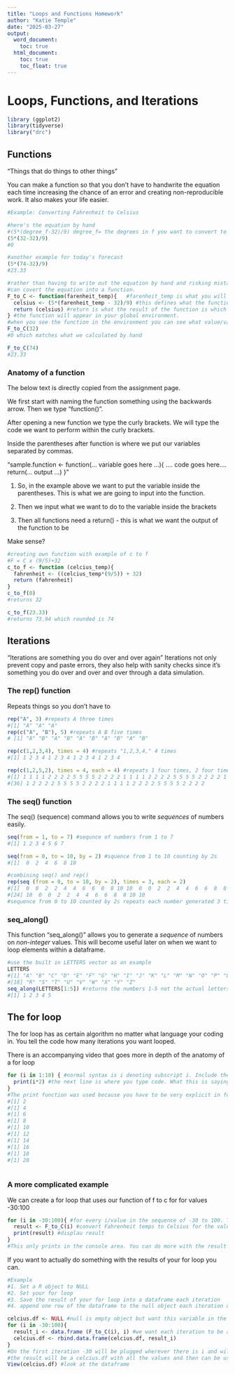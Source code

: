 ```yaml
---
title: "Loops and Functions Homework"
author: "Katie Temple"
date: "2025-03-27"
output: 
  word_document: 
    toc: true
  html_document:
    toc: true
    toc_float: true
---
```


# Loops, Functions, and Iterations
```r
library (ggplot2)
library(tidyverse) 
library("drc")


```

## Functions
"Things that do things to other things"

You can make a function so that you don't have to handwrite the equation each time increasing the chance of an error and creating non-reproducible work. It also makes your life easier.

```r
#Example: Converting Fahrenheit to Celsius

#here's the equation by hand
#(5*(degree_f-32)/9) degree_f= the degrees in f you want to convert to c
(5*(32-32)/9)
#0

#another example for today's forecast 
(5*(74-32)/9)
#23.33

#rather than having to write out the equation by hand and risking mistakes, you 
#can covert the equation into a function.
F_to_C <- function(farenheit_temp){   #farenheit_temp is what you will input each time
  celsius <- (5*(farenheit_temp - 32)/9) #this defines what the function is actually doing which is the equation for converting f to c. Here you can see that fahrenheit_temp will be put in the equation and that's for you to enter each time/what you want r to calculate
  return (celsius) #return is what the result of the function is which is returning the value calculated for Celsius
} #the function will appear in your global environment.
#when you see the function in the environment you can see what value/variable you need to input into the function
F_to_C(32)
#0 which matches what we calculated by hand

F_to_C(74)
#23.33
```
### Anatomy of a function
The below text is directly copied from the assignment page.

We first start with naming the function something using the backwards arrow. Then we type “function()”.

After opening a new function we type the curly brackets. We will type the code we want to perform within the curly brackets.

Inside the parentheses after function is where we put our variables separated by commas.

"sample.function <- function(... variable goes here ...){
  .... code goes here.... 
  return(... output ...)
}"

1. So, in the example above we want to put the variable inside the parentheses. This is what we are going to input into the function.

2. Then we input what we want to do to the variable inside the brackets
3. Then all functions need a return() - this is what we want the output of the function to be

Make sense?
```r
#creating own function with example of c to f
#F = C x (9/5)+32
c_to_f <- function (celcius_temp){
  fahrenheit <- ((celcius_temp*(9/5)) + 32)
  return (fahrenheit)
}
c_to_f(0)
#returns 32

c_to_f(23.33)
#returns 73.94 which rounded is 74
```

## Iterations
"Iterations are something you do over and over again"
Iterations not only prevent copy and paste errors, they also help with sanity checks since it's something you do over and over and over through a data simulation.

### The rep() function
Repeats things so you don't have to 
```r
rep("A", 3) #repeats A three times
#[1] "A" "A" "A"
rep(c("A", "B"), 5) #repeats A B five times 
# [1] "A" "B" "A" "B" "A" "B" "A" "B" "A" "B"

rep(c(1,2,3,4), times = 4) #repeats "1,2,3,4," 4 times
#[1] 1 2 3 4 1 2 3 4 1 2 3 4 1 2 3 4

rep(c(1,2,5,2), times = 4, each = 4) #repeats 1 four times, 2 four times, 5 four times, and 2 four times.
#[1] 1 1 1 1 2 2 2 2 5 5 5 5 2 2 2 2 1 1 1 1 2 2 2 2 5 5 5 5 2 2 2 2 1 1 1
#[36] 1 2 2 2 2 5 5 5 5 2 2 2 2 1 1 1 1 2 2 2 2 5 5 5 5 2 2 2 2

```

### The seq() function
The seq() (sequence) command allows you to write *sequences* of numbers easily.
```r
seq(from = 1, to = 7) #sequnce of numbers from 1 to 7
#[1] 1 2 3 4 5 6 7

seq(from = 0, to = 10, by = 2) #squence from 1 to 10 counting by 2s
#[1]  0  2  4  6  8 10

#combining seq() and rep()
rep(seq (from = 0, to = 10, by = 2), times = 3, each = 2)
#[1]  0  0  2  2  4  4  6  6  8  8 10 10  0  0  2  2  4  4  6  6  8  8 10
#[24] 10  0  0  2  2  4  4  6  6  8  8 10 10
#sequence from 0 to 10 counted by 2s repeats each number generated 3 times and each number in the repeated 2 each
```
### seq_along()
This function "seq_along()" allows you to generate a *sequence* of numbers on *non-integer* values.
This will become useful later on when we want to loop elements within a dataframe.
```r
#use the built in LETTERS vector as an example
LETTERS
#[1] "A" "B" "C" "D" "E" "F" "G" "H" "I" "J" "K" "L" "M" "N" "O" "P" "Q"
#[18] "R" "S" "T" "U" "V" "W" "X" "Y" "Z"
seq_along(LETTERS[1:5]) #returns the numbers 1-5 not the actual letters
#[1] 1 2 3 4 5

```
## The for loop
The for loop has as certain algorithm no matter what language your coding in. You tell the code how many iterations you want looped.

There is an accompanying video that goes more in depth of the anatomy of a for loop 
```r
for (i in 1:10) { #normal syntax is i denoting subscript i. Include the sequence you want here.
  print(i*2) #the next line is where you type code. What this is saying is fr each value of i it will iterate 1-10 and substitute the value for i and multiple it by 2( 1*2, 2*2, 3*2...)
}
#The print function was used because you have to be very explicit in for loops.
#[1] 2
#[1] 4
#[1] 6
#[1] 8
#[1] 10
#[1] 12
#[1] 14
#[1] 16
#[1] 18
#[1] 20
 
```
### A more complicated example
We can create a for loop that uses our function of f to c for for values -30:100
```r
for (i in -30:100){ #for every i/value in the sequence of -30 to 100. This is your loop
  result <- F_to_C(i) #convert Fahrenheit temps to Celsius for the value i (in the sequence) and name the product result
  print(result) #displau result
}
#This only prints in the console area. You can do more with the result of the iterations.
```
If you want to actually do something with the results of your for loop  you can. 
```r
#Example
#1. Set a R object to NULL
#2. Set your for loop
#3. Save the result of your for loop into a dataframe each iteration
#4. append one row of the dataframe to the null object each iteration of the loop. 

celcius.df <- NULL #null is empty object but want this variable in the future
for (i in -30:100){
  result_i <- data.frame (F_to_C(i), i) #we want each iteration to be a 1 row dataframe. We can turn the result of our function into a dataframe name result. It will be two columns with our results of the iterations and what the iteration/i was was called i (for now)
  celcius.df <- rbind.data.frame(celcius.df, result_i)
}
#On the first iteration -30 will be plugged wherever there is i and will create a one row dataframe called result. Next the result dataframe is going to rowbind (rbind). This creates a new row and binds it to the celcius dataframe. It will do this for the values you've told it in the first line.
#the result will be a celcius.df with all the values and then can be used to do what you want like plotting.
View(celcius.df) #look at the dataframe
```

